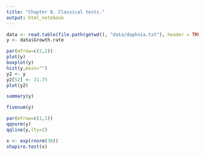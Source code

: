 ```yaml
---
title: "Chapter 8. Classical tests."
output: html_notebook
---
```

```r
data <- read.table(file.path(getwd(), "data/daphnia.txt"), header = TRUE)
y <- data$Growth.rate

par(mfrow=c(2,2))
plot(y)
boxplot(y)
hist(y,main="")
y2 <- y
y2[52] <- 21.75
plot(y2)
```
```r
summary(y)
```
```r
fivenum(y)
```
```r
par(mfrow=c(1,1))
qqnorm(y)
qqline(y,lty=2)
```
```r
x <- exp(rnorm(30))
shapiro.test(x)
```

